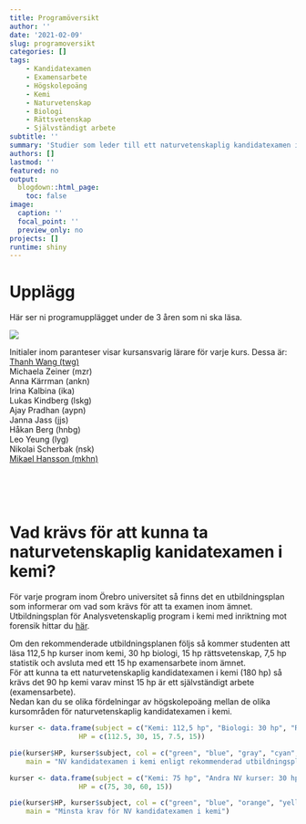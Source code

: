 ```yaml
---
title: Programöversikt
author: ''
date: '2021-02-09'
slug: programoversikt
categories: []
tags:
    - Kandidatexamen
    - Examensarbete
    - Högskolepoäng
    - Kemi
    - Naturvetenskap
    - Biologi
    - Rättsvetenskap
    - Självständigt arbete
subtitle: ''
summary: 'Studier som leder till ett naturvetenskaplig kandidatexamen i kemi'
authors: []
lastmod: ''
featured: no
output:
  blogdown::html_page:
    toc: false
image:
  caption: ''
  focal_point: ''
  preview_only: no
projects: []
runtime: shiny
---
```






# Upplägg
Här ser ni programupplägget under de 3 åren som ni ska läsa. 

![](programoversikt.png)

Initialer inom paranteser visar kursansvarig lärare för varje kurs. Dessa är:  
[Thanh Wang (twg)](https://www.oru.se/personal/thanh_wang)  
Michaela Zeiner (mzr)  
Anna Kärrman (ankn)  
Irina Kalbina (ika)  
Lukas Kindberg (lskg)  
Ajay Pradhan (aypn)  
Janna Jass (jjs)  
Håkan Berg (hnbg)  
Leo Yeung (lyg)  
Nikolai Scherbak (nsk)  
[Mikael Hansson (mkhn)](https://www.oru.se/personal/mikael_hansson)  

<br><br><br>

# Vad krävs för att kunna ta naturvetenskaplig kanidatexamen i kemi?

För varje program inom Örebro universitet så finns det en utbildningsplan som informerar om vad som krävs för att ta examen inom ämnet. Utbildningsplan för Analysvetenskaplig program i kemi med inriktning mot forensik hittar du [här](https://api.oru.se/oruapi/v1/utbildningsinformation/utbildning/NAK1K?typ=program&accept=html&revision=2.000&termin=20212&sprak=sv).  

Om den rekommenderade utbildningsplanen följs så kommer studenten att läsa 112,5 hp kurser inom kemi, 30 hp biologi, 15 hp rättsvetenskap, 7,5 hp statistik och avsluta med ett 15 hp examensarbete inom ämnet.  
För att kunna ta ett naturvetenskaplig kandidatexamen i kemi (180 hp) så krävs det 90 hp kemi varav minst 15 hp är ett självständigt arbete (examensarbete).  
Nedan kan du se olika fördelningar av högskolepoäng mellan de olika kursområden för naturvetenskaplig kandidatexamen i kemi. 
  
  
<!-- Divide into columns using Bootstrap from: https://holtzy.github.io/Pimp-my-rmd/ -->
<div class = "row">
  
<div class = "col-md-6">

```r

kurser <- data.frame(subject = c("Kemi: 112,5 hp", "Biologi: 30 hp", "Rättsvetenskap: 15 hp", "Statistik: 7,5 hp", "Examensarbete kemi: 15 hp"),
                 HP = c(112.5, 30, 15, 7.5, 15))

pie(kurser$HP, kurser$subject, col = c("green", "blue", "gray", "cyan", "yellow"),
    main = "NV kandidatexamen i kemi enligt rekommenderad utbildningsplan")

```

</div>

<div class = "col-md-6">


```r

kurser <- data.frame(subject = c("Kemi: 75 hp", "Andra NV kurser: 30 hp", "Övriga: 60 hp", "Examensarbete kemi: 15 hp"),
                 HP = c(75, 30, 60, 15))

pie(kurser$HP, kurser$subject, col = c("green", "blue", "orange", "yellow"),
    main = "Minsta krav för NV kandidatexamen i kemi")

```

</div>
</div>






